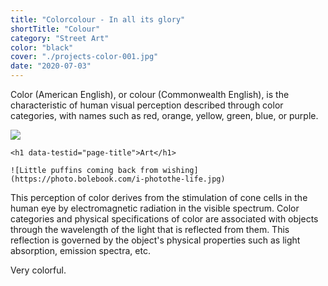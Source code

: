 ```yaml
---
title: "Colorcolour - In all its glory"
shortTitle: "Colour"
category: "Street Art"
color: "black"
cover: "./projects-color-001.jpg"
date: "2020-07-03"
---
```


Color (American English), or colour (Commonwealth English), is the characteristic of human visual perception described through color categories, with names such as red, orange, yellow, green, blue, or purple.


![](https://photo.bolebook.com/i-photothe-life.jpg)


<div style={{ margin: `0 auto`, maxWidth: `70ch`, padding: `2rem` }}>

    <h1 data-testid="page-title">Art</h1>

    ![Little puffins coming back from wishing](https://photo.bolebook.com/i-photothe-life.jpg)

</div>
This perception of color derives from the stimulation of cone cells in the human eye by electromagnetic radiation in the visible spectrum. Color categories and physical specifications of color are associated with objects through the wavelength of the light that is reflected from them. This reflection is governed by the object's physical properties such as light absorption, emission spectra, etc.

Very colorful.
